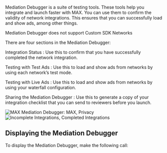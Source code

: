 Mediation Debugger is a suite of testing tools.
These tools help you integrate and launch faster with MAX.
You can use them to confirm the validity of <Glossary>network</Glossary> integrations.
This ensures that you can successfully load and show ads, among other things.

<Callout type="note">
Mediation Debugger does not support Custom <Glossary>SDK</Glossary> Networks
</Callout>

There are four sections in the Mediation Debugger:

<UILabel>Integration Status</UILabel>
: Use this to confirm that you have successfully completed the network integration.

<UILabel>Testing with Test Ads</UILabel>
: Use this to load and show ads from networks by using each network’s test mode.

<UILabel>Testing with Live Ads</UILabel>
: Use this to load and show ads from networks by using your <Glossary>waterfall</Glossary> configuration.

<UILabel>Sharing the Mediation Debugger</UILabel>
: Use this to generate a copy of your integration checklist that you can send to reviewers before you launch.
 
![MAX Mediation Debugger: MAX, Privacy](/images/mediation-debugger-home-screen-ios-1.png)
![Incomplete Integrations, Completed Integrations](/images/mediation-debugger-02.jpg)
  
## Displaying the Mediation Debugger

To display the Mediation Debugger, make the following call:
